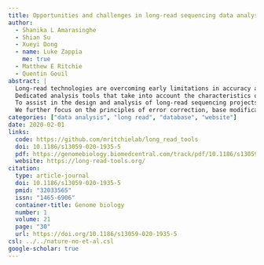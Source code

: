 ```yaml
---
title: Opportunities and challenges in long-read sequencing data analysis
author:
  - Shanika L Amarasinghe
  - Shian Su
  - Xueyi Dong
  - name: Luke Zappia
    me: true
  - Matthew E Ritchie
  - Quentin Gouil
abstract: |
  Long-read technologies are overcoming early limitations in accuracy and throughput, broadening their application domains in genomics.
  Dedicated analysis tools that take into account the characteristics of long-read data are thus required, but the fast pace of development of such tools can be overwhelming.
  To assist in the design and analysis of long-read sequencing projects, we review the current landscape of available tools and present an online interactive database, long-read-tools.org, to facilitate their browsing.
  We further focus on the principles of error correction, base modification detection, and long-read transcriptomics analysis and highlight the challenges that remain.
categories: ["data analysis", "long read", "database", "website"]
date: 2020-02-01
links:
  code: https://github.com/mritchielab/long_read_tools
  doi: 10.1186/s13059-020-1935-5
  pdf: https://genomebiology.biomedcentral.com/track/pdf/10.1186/s13059-020-1935-5
  website: https://long-read-tools.org/
citation:
  type: article-journal
  doi: 10.1186/s13059-020-1935-5
  pmid: "32033565"
  issn: "1465-6906"
  container-title: Genome biology
  number: 1
  volume: 21
  page: "30"
  url: https://doi.org/10.1186/s13059-020-1935-5
csl: ../../nature-no-et-al.csl
google-scholar: true
---
```

